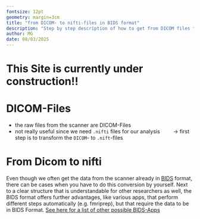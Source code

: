 ```yaml
---
fontsize: 12pt
geometry: margin=3cm
title: "from DICOM- to nifti-files in BIDS format"
description: "Step by step description of how to get from DICOM files to necessary nifti-files in BIDS format"
author: MG
date: 08/03/2025
---
```


# This Site is currently under construction!!

# DICOM-Files

-   the raw files from the scanner are DICOM-Files
-   not really useful since we need `.nifti` files for our analysis
$\qquad\to$ first step is to transform the `DICOM`- to `.nift`-files

# From Dicom to nifti

Even though we often get the data from the scanner already in [BIDS](https://bids-specification.readthedocs.io/en/stable/introduction.html) format, there can be cases when you have to do this conversion by yourself. Next to a clear structure that is understandable for other researchers as well, the BIDS format offers further advantages, like various apps, that perform different steps automatically (e.g. fmriprep), but that require the data to be in BIDS Format. [See here for a list of other possible BIDS-Apps](https://bids.neuroimaging.io//tools/bids-apps.html)
